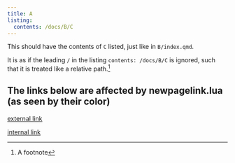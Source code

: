 ```yaml
---
title: A
listing:
  contents: /docs/B/C
---
```


This should have the contents of `C` listed, just like in `B/index.qmd`.

It is as if the leading `/` in the listing `contents: /docs/B/C` is ignored, 
such that it is treated like a relative path.[^1]

[^1]: A footnote

## The links below are affected by newpagelink.lua (as seen by their color)

[external link](https://example.com)

[internal link](/docs/B)

